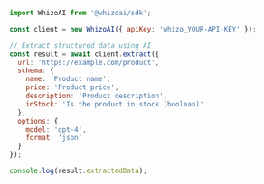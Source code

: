 ```javascript Node.js
import WhizoAI from '@whizoai/sdk';

const client = new WhizoAI({ apiKey: 'whizo_YOUR-API-KEY' });

// Extract structured data using AI
const result = await client.extract({
  url: 'https://example.com/product',
  schema: {
    name: 'Product name',
    price: 'Product price',
    description: 'Product description',
    inStock: 'Is the product in stock (boolean)'
  },
  options: {
    model: 'gpt-4',
    format: 'json'
  }
});

console.log(result.extractedData);
```

